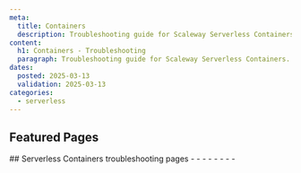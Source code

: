 ```yaml
---
meta:
  title: Containers
  description: Troubleshooting guide for Scaleway Serverless Containers.
content:
  h1: Containers - Troubleshooting
  paragraph: Troubleshooting guide for Scaleway Serverless Containers.
dates:
  posted: 2025-03-13
  validation: 2025-03-13
categories:
  - serverless
---
```


<ProductHeader
  productName="Containers troubleshooting"
  productLogo="containers"
  description="Find resources for resolving issues with Scaleway Serverless Containers."
/>

## Featured Pages

<Grid>
    <DefaultCard 
      title="Serverless Containers FAQ"
      description="General info on Serverless Containers"
      url="/serverless-containers/faq"
      label="See more"
    />
    <DefaultCard 
      title="Methods to deploy Serverless Containers"
      description="Find the best way to deploy Containers."
      url="/serverless-containers/reference-content/deploy-container/"
      label="See more"
    />
    <DefaultCard 
      title="Containers limitations" 
      description="Technical limitations of Serverless Containers."
      url="/serverless-containers/reference-content/containers-limitations/"
      label="See more"
    />
</Grid>
<Grid>
    <DefaultCard 
      title="Serverless Containers billing"
      description="Detailed pricing model."
      url="/serverless-containers/reference-content/containers-billing/"
      label="See more"
    />
    <DefaultCard 
      title="Serverless Containers autoscaling"
      description="Get more info on scaling mechanism."
      url="/serverless-containers/reference-content/containers-autoscaling/"
      label="See more"
    />
    <DefaultCard 
      title="Differences between Serverless Jobs, Containers and Functions"
      description="Differences between Serverless products."
      url="/serverless-containers/reference-content/difference-jobs-functions-containers/"
      label="See more"
    />
</Grid>
## Serverless Containers troubleshooting pages 

<LinksList>
  - <LinkList to="/serverless-containers/troubleshooting/502-error-when-scaling/" label="I get a 502 Error code" />
  - <LinkList to="/serverless-containers/troubleshooting/cannot-create-namespace/" label="I am unable to create a Serverless Containers namespace" />
  - <LinkList to="/serverless-containers/troubleshooting/cannot-deploy-image/" label="I am unable to deploy my image" />
  - <LinkList to="/serverless-containers/troubleshooting/cannot-inject-secret-variable/" label="My secrets and variables are not injected properly in my container" />
  - <LinkList to="/serverless-containers/troubleshooting/cannot-retrieve-external-image/" label="I cannot retrieve an external image for my container" />
  - <LinkList to="/serverless-containers/troubleshooting/container-stopped-after-redeploy/" label="My container stopped working after a redeploy" />
  - <LinkList to="/serverless-containers/troubleshooting/tests-fail-on-container/" label="Tests fail on Serverless Containers" />
  - <LinkList to="/serverless-containers/troubleshooting/container-clock-drift/" label="I am experiencing clock drift with my Serverless Containers" />
</LinksList>
